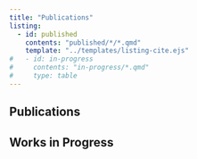 ```yaml
---
title: "Publications"
listing:
  - id: published
    contents: "published/*/*.qmd"
    template: "../templates/listing-cite.ejs"
#   - id: in-progress
#     contents: "in-progress/*.qmd"
#     type: table
---
```


## Publications

:::{#published}
:::

## Works in Progress

:::{#in-progress}
:::
